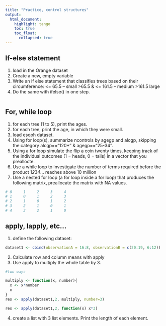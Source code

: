 ```yaml
---
title: "Practice, control structures"
output: 
  html_document:
    highlight: tango
    toc: true
    toc_float:
      collapsed: true
---
```


## If-else statement

1. load in the Orange dataset
2. Create a new, empty variable
3. Write an if else statement that classifies trees based on their circumference: 
    <= 65.5 -- small
    >65.5 & <= 161.5 -- medium
    >161.5 large
4. Do the same with ifelse() in one step.

```r

```


## For, while loop

1. for each tree (1 to 5), print the ages. 
2. for each tree, print the age, in which they were small. 
3. load esoph dataset. 
4. Using for loop(s), summarize ncontrols by agegp and alcgp, skipping the category alcgp=="120+" & agegp=="25-34".
5. Using a for loop simulate the flip a coin twenty times, keeping track of the individual outcomes (1 = heads, 0 = tails) in a vector that you preallocte.
6. Use a while loop to investigate the number of terms required before the product 1*2*3*4*... reaches above 10 million
7. Use a nested for loop (a for loop inside a for loop) that produces the following matrix, preallocate the matrix with NA values.

```r

# 0     1     2     3     4
# 1     0     1     2     3
# 2     1     0     1     2
# 3     2     1     0     1
# 4     3     2     1     0

```


## apply, lapply, etc...

1. define the following dataset:

```r
dataset1 <- cbind(observationA = 16:8, observationB = c(20:19, 6:12))
```

2. Calculate row and column means with apply 
3. Use apply to multiply the whole table by 3. 


```r
#two ways

multiply <- function(x, number){
  x <- x*number
  x
}
res <- apply(dataset1,2, multiply, number=3)

res <- apply(dataset1,2, function(x) x*3)

```

4. create a list with 3 list elements. Print the length of each element. 


